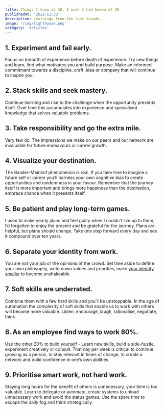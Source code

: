 ```yaml
---
title: Things I know at 30, I wish I had known at 20.
publishedAt: '2022-11-30'
description: Learnings from the last decade.
image: '/img/lighthouse.png'
category: 'articles'
---
```


## 1. Experiment and fail early.

Focus on breadth of experience before depth of experience. Try new things and learn, find what motivates you and build purpose. Make an informed commitment towards a discipline, craft, idea or company that will continue to inspire you.

## 2. Stack skills and seek mastery.

Continue learning and rise to the challenge when the opportunity presents itself. Over time this accumulates into experience and specialised knowledge that solves valuable problems.

## 3. Take responsibility and go the extra mile.

Very few do. The impressions we make on our peers and our network are invaluable for future endeavours or career growth.

## 4. Visualize your destination.

The Baader–Meinhof phenomenon is real. If you take time to imagine a future self or career you’ll harness your own cognitive bias to create opportunities and randomness in your favour. Remember that the journey itself is more important and brings more happiness than the destination, embrace chance when it presents itself.

## 5. Be patient and play long-term games.

I used to make yearly plans and feel guilty when I couldn’t live up to them, I’d forgotten to enjoy the present and be grateful for the journey. Plans are helpful, but plans should change. Take one step forward every day and see it compound over ten years.

## 6. Separate your identity from work.

You are not your job or the opinions of the crowd. Set time aside to define your own philosophy, write down values and priorities, make <a href="http://www.paulgraham.com/identity.html">your identity smaller</a> to become unshakeable.

## 7. Soft skills are underrated.

Combine them with a few hard skills and you’ll be unstoppable. In the age of automation the complexity of soft skills that enable us to work with others will become more valuable. Listen, encourage, laugh, rationalise, negotiate, think.

## 8. As an employee find ways to work 80%.

Use the other 20% to build yourself - Learn new skills, build a side-hustle, experiment creatively or consult. That day per week is critical to continue growing as a person, to stay relevant in times of change, to create a network and build confidence in one’s own abilities.

## 9. Prioritise smart work, not hard work.

Staying long hours for the benefit of others is unnecessary, your time is too valuable. Learn to delegate or automate, create systems to unload unnecessary work and avoid the status games. Use the spare time to escape the daily fog and think strategically.
